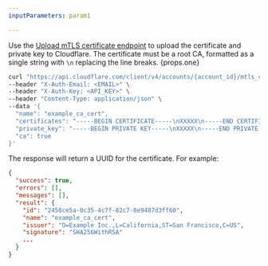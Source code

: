 ```yaml
---
inputParameters: param1

---
```



Use the [Upload mTLS certificate endpoint](/api/resources/mtls_certificates/methods/create/) to upload the certificate and private key to Cloudflare. The certificate must be a root CA, formatted as a single string with `\n` replacing the line breaks. {props.one}

```bash
curl "https://api.cloudflare.com/client/v4/accounts/{account_id}/mtls_certificates" \
--header "X-Auth-Email: <EMAIL>" \
--header "X-Auth-Key: <API_KEY>" \
--header "Content-Type: application/json" \
--data '{
  "name": "example_ca_cert",
  "certificates": "-----BEGIN CERTIFICATE-----\nXXXXX\n-----END CERTIFICATE-----",
  "private_key": "-----BEGIN PRIVATE KEY-----\nXXXXX\n-----END PRIVATE KEY-----",
  "ca": true
}'
```

The response will return a UUID for the certificate. For example:

```json null {6}
{
  "success": true,
  "errors": [],
  "messages": [],
  "result": {
    "id": "2458ce5a-0c35-4c7f-82c7-8e9487d3ff60",
    "name": "example_ca_cert",
    "issuer": "O=Example Inc.,L=California,ST=San Francisco,C=US",
    "signature": "SHA256WithRSA"
    ...
  }
}
```
